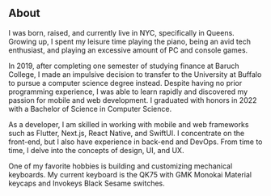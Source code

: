 
## About

I was born, raised, and currently live in NYC, specifically in Queens.
Growing up, I spent my leisure time playing the piano, being an avid
tech enthusiast, and playing an excessive amount of PC and console
games.

In 2019, after completing one semester of studying finance at Baruch
College, I made an impulsive decision to transfer to the University at
Buffalo to pursue a computer science degree instead. Despite having no
prior programming experience, I was able to learn rapidly and discovered
my passion for mobile and web development. I graduated with honors in
2022 with a Bachelor of Science in Computer Science.

As a developer, I am skilled in working with mobile and web frameworks
such as Flutter, Next.js, React Native, and SwiftUI. I concentrate on
the front-end, but I also have experience in back-end and DevOps. From
time to time, I delve into the concepts of design, UI, and UX.

One of my favorite hobbies is building and customizing mechanical
keyboards. My current keyboard is the QK75 with GMK Monokai Material
keycaps and Invokeys Black Sesame switches.

<CustomImage
  src={keyboardPic}
  alt='A top-down photo of my QK75 keyboard placed on a bamboo desk.'
/>

